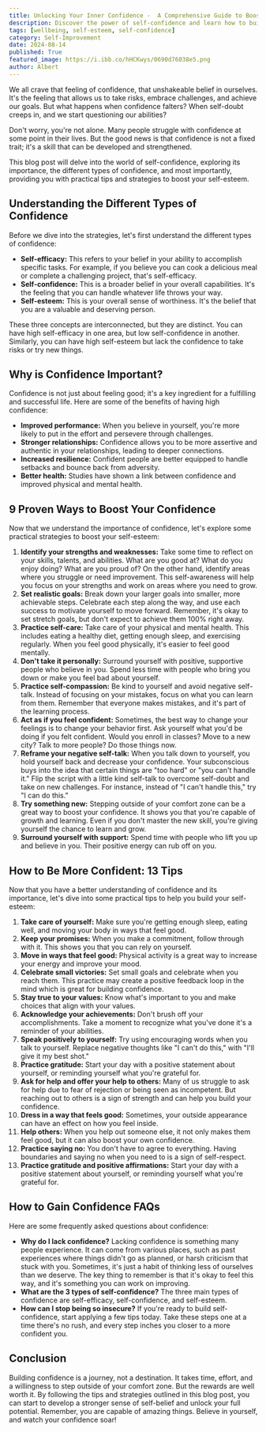 ```yaml
---
title: Unlocking Your Inner Confidence -  A Comprehensive Guide to Boosting Self-Esteem
description: Discover the power of self-confidence and learn how to build it! This comprehensive guide explores the different types of confidence, its importance, and provides practical tips and strategies to boost your self-esteem.
tags: [wellbeing, self-esteem, self-confidence]
category: Self-Improvement
date: 2024-08-14
published: True
featured_image: https://i.ibb.co/hHCKwys/0690d76038e5.png
author: Albert
---
```



We all crave that feeling of confidence, that unshakeable belief in ourselves. It's the feeling that allows us to take risks, embrace challenges, and achieve our goals. But what happens when confidence falters? When self-doubt creeps in, and we start questioning our abilities?

Don't worry, you're not alone. Many people struggle with confidence at some point in their lives. But the good news is that confidence is not a fixed trait; it's a skill that can be developed and strengthened.

This blog post will delve into the world of self-confidence, exploring its importance, the different types of confidence, and most importantly, providing you with practical tips and strategies to boost your self-esteem.

## Understanding the Different Types of Confidence

Before we dive into the strategies, let's first understand the different types of confidence:

* **Self-efficacy:** This refers to your belief in your ability to accomplish specific tasks. For example, if you believe you can cook a delicious meal or complete a challenging project, that's self-efficacy.
* **Self-confidence:** This is a broader belief in your overall capabilities. It's the feeling that you can handle whatever life throws your way.
* **Self-esteem:** This is your overall sense of worthiness. It's the belief that you are a valuable and deserving person.

These three concepts are interconnected, but they are distinct. You can have high self-efficacy in one area, but low self-confidence in another. Similarly, you can have high self-esteem but lack the confidence to take risks or try new things.

## Why is Confidence Important?

Confidence is not just about feeling good; it's a key ingredient for a fulfilling and successful life. Here are some of the benefits of having high confidence:

* **Improved performance:** When you believe in yourself, you're more likely to put in the effort and persevere through challenges.
* **Stronger relationships:** Confidence allows you to be more assertive and authentic in your relationships, leading to deeper connections.
* **Increased resilience:** Confident people are better equipped to handle setbacks and bounce back from adversity.
* **Better health:** Studies have shown a link between confidence and improved physical and mental health.

## 9 Proven Ways to Boost Your Confidence

Now that we understand the importance of confidence, let's explore some practical strategies to boost your self-esteem:

1. **Identify your strengths and weaknesses:** Take some time to reflect on your skills, talents, and abilities. What are you good at? What do you enjoy doing? What are you proud of? On the other hand, identify areas where you struggle or need improvement. This self-awareness will help you focus on your strengths and work on areas where you need to grow.
2. **Set realistic goals:** Break down your larger goals into smaller, more achievable steps. Celebrate each step along the way, and use each success to motivate yourself to move forward. Remember, it's okay to set stretch goals, but don't expect to achieve them 100% right away.
3. **Practice self-care:** Take care of your physical and mental health. This includes eating a healthy diet, getting enough sleep, and exercising regularly. When you feel good physically, it's easier to feel good mentally.
4. **Don't take it personally:** Surround yourself with positive, supportive people who believe in you. Spend less time with people who bring you down or make you feel bad about yourself.
5. **Practice self-compassion:** Be kind to yourself and avoid negative self-talk. Instead of focusing on your mistakes, focus on what you can learn from them. Remember that everyone makes mistakes, and it's part of the learning process.
6. **Act as if you feel confident:** Sometimes, the best way to change your feelings is to change your behavior first. Ask yourself what you'd be doing if you felt confident. Would you enroll in classes? Move to a new city? Talk to more people? Do those things now.
7. **Reframe your negative self-talk:** When you talk down to yourself, you hold yourself back and decrease your confidence. Your subconscious buys into the idea that certain things are "too hard" or "you can't handle it." Flip the script with a little kind self-talk to overcome self-doubt and take on new challenges. For instance, instead of "I can't handle this," try "I can do this."
8. **Try something new:** Stepping outside of your comfort zone can be a great way to boost your confidence. It shows you that you're capable of growth and learning. Even if you don't master the new skill, you're giving yourself the chance to learn and grow.
9. **Surround yourself with support:** Spend time with people who lift you up and believe in you. Their positive energy can rub off on you.

## How to Be More Confident: 13 Tips

Now that you have a better understanding of confidence and its importance, let's dive into some practical tips to help you build your self-esteem:

1. **Take care of yourself:** Make sure you're getting enough sleep, eating well, and moving your body in ways that feel good.
2. **Keep your promises:** When you make a commitment, follow through with it. This shows you that you can rely on yourself.
3. **Move in ways that feel good:** Physical activity is a great way to increase your energy and improve your mood.
4. **Celebrate small victories:** Set small goals and celebrate when you reach them. This practice may create a positive feedback loop in the mind which is great for building confidence.
5. **Stay true to your values:** Know what's important to you and make choices that align with your values.
6. **Acknowledge your achievements:** Don't brush off your accomplishments. Take a moment to recognize what you've done it's a reminder of your abilities.
7. **Speak positively to yourself:** Try using encouraging words when you talk to yourself. Replace negative thoughts like "I can't do this," with "I'll give it my best shot."
8. **Practice gratitude:** Start your day with a positive statement about yourself, or reminding yourself what you're grateful for.
9. **Ask for help and offer your help to others:** Many of us struggle to ask for help due to fear of rejection or being seen as incompetent. But reaching out to others is a sign of strength and can help you build your confidence.
10. **Dress in a way that feels good:** Sometimes, your outside appearance can have an effect on how you feel inside.
11. **Help others:** When you help out someone else, it not only makes them feel good, but it can also boost your own confidence.
12. **Practice saying no:** You don't have to agree to everything. Having boundaries and saying no when you need to is a sign of self-respect.
13. **Practice gratitude and positive affirmations:** Start your day with a positive statement about yourself, or reminding yourself what you're grateful for.

## How to Gain Confidence FAQs

Here are some frequently asked questions about confidence:

* **Why do I lack confidence?** Lacking confidence is something many people experience. It can come from various places, such as past experiences where things didn't go as planned, or harsh criticism that stuck with you. Sometimes, it's just a habit of thinking less of ourselves than we deserve. The key thing to remember is that it's okay to feel this way, and it's something you can work on improving.
* **What are the 3 types of self-confidence?** The three main types of confidence are self-efficacy, self-confidence, and self-esteem.
* **How can I stop being so insecure?** If you're ready to build self-confidence, start applying a few tips today. Take these steps one at a time there's no rush, and every step inches you closer to a more confident you.

## Conclusion

Building confidence is a journey, not a destination. It takes time, effort, and a willingness to step outside of your comfort zone. But the rewards are well worth it. By following the tips and strategies outlined in this blog post, you can start to develop a stronger sense of self-belief and unlock your full potential. Remember, you are capable of amazing things. Believe in yourself, and watch your confidence soar!
